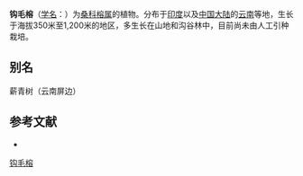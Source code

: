 {{Speciesbox
| name = 钩毛榕
| status = 
| status_system = 
| image =
| genus = Ficus
| species = asperiuscula
| authority = Kunth et Bouch
}}

'''钩毛榕'''（[[学名|学名]]：{{lang|la|''Ficus asperiuscula''}}）为[[桑科|桑科]][[榕属|榕属]]的植物。分布于[[印度|印度]]以及[[中国大陆|中国大陆]]的[[云南|云南]]等地，生长于海拔350米至1,200米的地区，多生长在山地和沟谷林中，目前尚未由人工引种栽培。

== 别名 ==
薪青树（云南屏边）

== 参考文献 ==
<div class="references-small">
* {{cite web| url =http://www.bioinfo.cn/db05/KmzwSpecies.php?action=view&id=13630| title =钩毛榕| work =《中国高等植物数据库全库》| publisher =中国科学院微生物研究所| author =昆明植物研究所| accessdate =2009-02-24| deadurl =yes| archiveurl =https://web.archive.org/web/20160305014911/http://www.bioinfo.cn/db05/KmzwSpecies.php?action=view&id=13630| archivedate =2016-03-05}}
</div>
{{Taxonbar|from=Q15227817}}

[[Category:榕属|钩毛榕]]


{{植物小作品}}